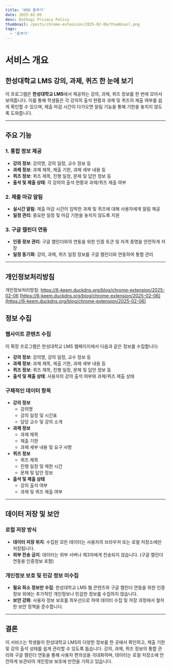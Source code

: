 ```yaml
---
title: 'HSU 돋부기'
date: 2025-02-05
desc: Dotbugi Privacy Policy
thumbnail: /posts/chrome-extension/2025-02-06/thumbnail.png
tags:
  - '돋부기'
---
```


# 서비스 개요

## 한성대학교 LMS 강의, 과제, 퀴즈 한 눈에 보기

이 프로그램은 **한성대학교 LMS**에서 제공하는 강의, 과제, 퀴즈 정보를 한 번에 모아서 보여줍니다. 이를 통해 학생들은 각 강의의 출석 현황과 과제 및 퀴즈의 제출 여부를 쉽게 확인할 수 있으며, 제출 마감 시간이 다가오면 알림 기능을 통해 기한을 놓치지 않도록 도와줍니다.

---

## 주요 기능

### 1. 통합 정보 제공

- **강의 정보**: 강의명, 강의 일정, 교수 정보 등
- **과제 정보**: 과제 제목, 제출 기한, 과제 세부 내용 등
- **퀴즈 정보**: 퀴즈 제목, 진행 일정, 문제 및 답안 정보 등
- **출석 및 제출 상태**: 각 강의의 출석 현황과 과제/퀴즈 제출 여부

### 2. 제출 마감 알림

- **실시간 알림**: 제출 마감 시간이 임박한 과제 및 퀴즈에 대해 사용자에게 알림 제공
- **일정 관리**: 중요한 일정 및 마감 기한을 놓치지 않도록 지원

### 3. 구글 캘린더 연동

- **인증 정보 관리**: 구글 캘린더와의 연동을 위한 인증 토큰 및 자격 증명을 안전하게 저장
- **일정 동기화**: 강의, 과제, 퀴즈 일정 정보를 구글 캘린더와 연동하여 통합 관리

---

## 개인정보처리방침

개인정보처리방침: https://6-keem.duckdns.org/blog/chrome-extension/2025-02-06
[https://6-keem.duckdns.org/blog/chrome-extension/2025-02-06](https://6-keem.duckdns.org/blog/chrome-extension/2025-02-06)

## 정보 수집

### 웹사이트 콘텐츠 수집

이 확장 프로그램은 한성대학교 LMS 웹페이지에서 다음과 같은 정보를 수집합니다:

- **강의 정보**: 강의명, 강의 일정, 교수 정보 등
- **과제 정보**: 과제 제목, 제출 기한, 과제 세부 내용 등
- **퀴즈 정보**: 퀴즈 제목, 진행 일정, 문제 및 답안 정보 등
- **출석 및 제출 상태**: 사용자의 강의 출석 여부와 과제/퀴즈 제출 상태

### 구체적인 데이터 항목

- **강의 정보**
  - 강의명
  - 강의 일정 및 시간표
  - 담당 교수 및 강의 소개
- **과제 정보**
  - 과제 제목
  - 제출 기한
  - 과제 세부 내용 및 요구 사항
- **퀴즈 정보**
  - 퀴즈 제목
  - 진행 일정 및 제한 시간
  - 문제 및 답안 정보
- **출석 및 제출 상태**
  - 강의 출석 여부
  - 과제 및 퀴즈 제출 여부

---

## 데이터 저장 및 보안

### 로컬 저장 방식

- **데이터 저장 위치**: 수집된 모든 데이터는 사용자의 브라우저 또는 로컬 저장소에만 저장됩니다.
- **외부 전송 금지**: 데이터는 외부 서버나 제3자에게 전송되지 않습니다. (구글 캘린더 연동용 인증정보 포함)

### 개인정보 보호 및 민감 정보 미수집

- **필요 최소 정보만 수집**: 한성대학교 LMS 웹 콘텐츠와 구글 캘린더 연동을 위한 인증정보 외에는 추가적인 개인정보나 민감한 정보를 수집하지 않습니다.
- **보안 강화**: 사용자 정보 보호를 최우선으로 하여 데이터 수집 및 저장 과정에서 철저한 보안 정책을 준수합니다.

---

## 결론

이 서비스는 학생들이 한성대학교 LMS의 다양한 정보를 한 곳에서 확인하고, 제출 기한 및 강의 출석 상태를 쉽게 관리할 수 있도록 돕습니다. 강의, 과제, 퀴즈 정보의 통합 관리와 구글 캘린더 연동을 통해 사용자 편의성을 극대화하며, 데이터는 로컬 저장소에 안전하게 보관되어 개인정보 보호에 만전을 기하고 있습니다.
